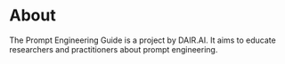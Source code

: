# About

The Prompt Engineering Guide is a project by DAIR.AI. It aims to educate researchers and practitioners about prompt engineering.
